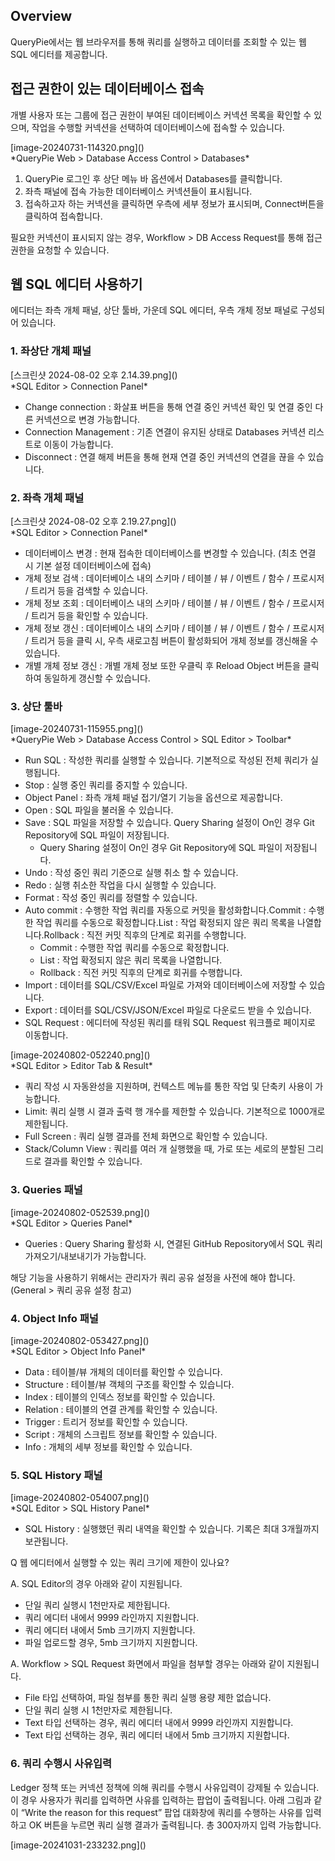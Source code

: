 ## Overview
QueryPie에서는 웹 브라우저를 통해 쿼리를 실행하고 데이터를 조회할 수 있는 웹 SQL 에디터를 제공합니다.

## 접근 권한이 있는 데이터베이스 접속
개별 사용자 또는 그룹에 접근 권한이 부여된 데이터베이스 커넥션 목록을 확인할 수 있으며, 작업을 수행할 커넥션을 선택하여 데이터베이스에 접속할 수 있습니다.

<p align="center">
<div>[image-20240731-114320.png]()</div>
*QueryPie Web &gt; Database Access Control &gt; Databases*
</p>

1. QueryPie 로그인 후 상단 메뉴 바 옵션에서 Databases를 클릭합니다.
2. 좌측 패널에 접속 가능한 데이터베이스 커넥션들이 표시됩니다.
3. 접속하고자 하는 커넥션을 클릭하면 우측에 세부 정보가 표시되며, Connect버튼을 클릭하여 접속합니다.

필요한 커넥션이 표시되지 않는 경우, Workflow &gt; DB Access Request를 통해 접근 권한을 요청할 수 있습니다.

## 웹 SQL 에디터 사용하기
에디터는 좌측 개체 패널, 상단 툴바, 가운데 SQL 에디터, 우측 개체 정보 패널로 구성되어 있습니다.

### 1. 좌상단 개체 패널
<p align="center">
<div>[스크린샷 2024-08-02 오후 2.14.39.png]()</div>
*SQL Editor &gt; Connection Panel*
</p>

* Change connection : 화살표 버튼을 통해 연결 중인 커넥션 확인 및 연결 중인 다른 커넥션으로 변경 가능합니다.
* Connection Management : 기존 연결이 유지된 상태로  Databases 커넥션 리스트로 이동이 가능합니다.
* Disconnect : 연결 해제 버튼을 통해 현재 연결 중인 커넥션의 연결을 끊을 수 있습니다.

### 2. 좌측 개체 패널
<p align="center">
<div>[스크린샷 2024-08-02 오후 2.19.27.png]()</div>
*SQL Editor &gt; Connection Panel*
</p>

* 데이터베이스 변경 : 현재 접속한 데이터베이스를 변경할 수 있습니다. (최초 연결 시 기본 설정 데이터베이스에 접속)
* 개체 정보 검색 : 데이터베이스 내의 스키마 / 테이블 / 뷰 / 이벤트 / 함수 / 프로시저 / 트리거 등을 검색할 수 있습니다.
* 개체 정보 조회 : 데이터베이스 내의 스키마 / 테이블 / 뷰 / 이벤트 / 함수 / 프로시저 / 트리거 등을 확인할 수 있습니다.
* 개체 정보 갱신 : 데이터베이스 내의 스키마 / 테이블 / 뷰 / 이벤트 / 함수 / 프로시저 / 트리거 등을 클릭 시, 우측 새로고침 버튼이 활성화되어 개체 정보를 갱신해올 수 있습니다.
* 개별 개체 정보 갱신 : 개별 개체 정보 또한 우클릭 후 Reload Object 버튼을 클릭하여 동일하게 갱신할 수 있습니다.

### 3. 상단 툴바
<p align="center">
<div>[image-20240731-115955.png]()</div>
*QueryPie Web &gt; Database Access Control &gt; SQL Editor &gt; Toolbar*
</p>

* Run SQL : 작성한 쿼리를 실행할 수 있습니다. 기본적으로 작성된 전체 쿼리가 실행됩니다.
* Stop : 실행 중인 쿼리를 중지할 수 있습니다.
* Object Panel : 좌측 개체 패널 접기/열기 기능을 옵션으로 제공합니다.
* Open : SQL 파일을 불러올 수 있습니다.
* Save : SQL 파일을 저장할 수 있습니다. Query Sharing 설정이 On인 경우 Git Repository에 SQL 파일이 저장됩니다.
  * Query Sharing 설정이 On인 경우 Git Repository에 SQL 파일이 저장됩니다.
* Undo : 작성 중인 쿼리 기준으로 실행 취소 할 수 있습니다.
* Redo : 실행 취소한 작업을 다시 실행할 수 있습니다.
* Format : 작성 중인 쿼리를 정렬할 수 있습니다.
* Auto commit : 수행한 작업 쿼리를 자동으로 커밋을 활성화합니다.Commit : 수행한 작업 쿼리를 수동으로 확정합니다.List : 작업 확정되지 않은 쿼리 목록을 나열합니다.Rollback : 직전 커밋 직후의 단계로 회귀를 수행합니다.
  * Commit : 수행한 작업 쿼리를 수동으로 확정합니다.
  * List : 작업 확정되지 않은 쿼리 목록을 나열합니다.
  * Rollback : 직전 커밋 직후의 단계로 회귀를 수행합니다.
* Import : 데이터를 SQL/CSV/Excel 파일로 가져와 데이터베이스에 저장할 수 있습니다.
* Export : 데이터를 SQL/CSV/JSON/Excel 파일로 다운로드 받을 수 있습니다.
* SQL Request : 에디터에 작성된 쿼리를 태워 SQL Request 워크플로 페이지로 이동합니다.

<p align="center">
<div>[image-20240802-052240.png]()</div>
*SQL Editor &gt; Editor Tab & Result*
</p>

* 쿼리 작성 시 자동완성을 지원하며, 컨텍스트 메뉴를 통한 작업 및 단축키 사용이 가능합니다.
* Limit: 쿼리 실행 시 결과 출력 행 개수를 제한할 수 있습니다. 기본적으로 1000개로 제한됩니다.
* Full Screen : 쿼리 실행 결과를 전체 화면으로 확인할 수 있습니다.
* Stack/Column View : 쿼리를 여러 개 실행했을 때, 가로 또는 세로의 분할된 그리드로 결과를 확인할 수 있습니다.

### 3. Queries 패널
<p align="center">
<div>[image-20240802-052539.png]()</div>
*SQL Editor &gt; Queries Panel*
</p>

* Queries : Query Sharing 활성화 시, 연결된 GitHub Repository에서 SQL 쿼리 가져오기/내보내기가 가능합니다.

해당 기능을 사용하기 위해서는 관리자가 쿼리 공유 설정을 사전에 해야 합니다. (General &gt; 쿼리 공유 설정 참고)

### 4. Object Info  패널
<p align="center">
<div>[image-20240802-053427.png]()</div>
*SQL Editor &gt; Object Info Panel*
</p>

* Data : 테이블/뷰 개체의 데이터를 확인할 수 있습니다.
* Structure : 테이블/뷰 객체의 구조를 확인할 수 있습니다.
* Index : 테이블의 인덱스 정보를 확인할 수 있습니다.
* Relation : 테이블의 연결 관계를 확인할 수 있습니다.
* Trigger : 트리거 정보를 확인할 수 있습니다.
* Script : 개체의 스크립트 정보를 확인할 수 있습니다.
* Info : 개체의 세부 정보를 확인할 수 있습니다.

### 5. SQL History 패널
<p align="center">
<div>[image-20240802-054007.png]()</div>
*SQL Editor &gt; SQL History Panel*
</p>

* SQL History : 실행했던 쿼리 내역을 확인할 수 있습니다. 기록은 최대 3개월까지 보관됩니다.

Q 웹 에디터에서 실행할 수 있는 쿼리 크기에 제한이 있나요?

A. SQL Editor의 경우 아래와 같이 지원됩니다.

* 단일 쿼리 실행시 1천만자로 제한됩니다.
* 쿼리 에디터 내에서 9999 라인까지 지원합니다.
* 쿼리 에디터 내에서 5mb 크기까지 지원합니다.
* 파일 업로드할 경우, 5mb 크기까지 지원합니다.

A. Workflow &gt; SQL Request 화면에서 파일을 첨부할 경우는 아래와 같이 지원됩니다.

* File 타입 선택하여, 파일 첨부를 통한 쿼리 실행 용량 제한 없습니다.
* 단일 쿼리 실행 시 1천만자로 제한됩니다.
* Text 타입 선택하는 경우, 쿼리 에디터 내에서 9999 라인까지 지원합니다.
* Text 타입 선택하는 경우, 쿼리 에디터 내에서 5mb 크기까지 지원합니다.

### 6. 쿼리 수행시 사유입력
Ledger 정책 또는 커넥션 정책에 의해 쿼리를 수행시 사유입력이 강제될 수 있습니다. 이 경우 사용자가 쿼리를 입력하면 사유를 입력하는 팝업이 출력됩니다. 아래 그림과 같이 “Write the reason for this request” 팝업 대화창에 쿼리를 수행하는 사유를 입력하고 OK 버튼을 누르면 쿼리 실행 결과가 출력됩니다. 총 300자까지 입력 가능합니다.

<p align="center">
<div>[image-20241031-233232.png]()</div>
</p>
